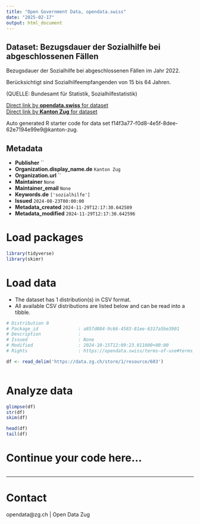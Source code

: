 ```yaml
---
title: "Open Government Data, opendata.swiss"
date: "2025-02-17"
output: html_document
---
```


## Dataset: Bezugsdauer der Sozialhilfe bei abgeschlossenen Fällen

Bezugsdauer der Sozialhilfe bei abgeschlossenen Fällen im Jahr 2022.

Berücksichtigt sind Sozialhilfeempfangenden von 15 bis 64 Jahren.

(QUELLE: Bundesamt für Statistik, Sozialhilfestatistik)

[Direct link by **opendata.swiss** for dataset](https://opendata.swiss/de/dataset/bezugsdauer-der-sozialhilfe-bei-abgeschlossenen-fallen)<br>
[Direct link by **Kanton Zug** for dataset](https://www.zg.ch/behoerden/gesundheitsdirektion/statistikfachstelle/themen/soziale-sicherheit/sozialhilfe)

Auto generated R starter code for data set f14f3a77-f0d8-4e5f-8dee-62e7194e99e9@kanton-zug.

## Metadata

- **Publisher** ``
- **Organization.display_name.de** `Kanton Zug`
- **Organization.url** ``
- **Maintainer** `None`
- **Maintainer_email** `None`
- **Keywords.de** `['sozialhilfe']`
- **Issued** `2024-08-23T00:00:00`
- **Metadata_created** `2024-11-29T12:17:30.642589`
- **Metadata_modified** `2024-11-29T12:17:30.642596`


# Load packages

```r

library(tidyverse)
library(skimr)

```

# Load data

-   The dataset has 1 distribution(s) in CSV format.
-   All available CSV distributions are listed below and can be read into a tibble.

```r

# Distribution 0
# Package_id               : a857d884-9c66-4583-81ee-6317a5be3901
# Description              : 
# Issued                   : None
# Modified                 : 2024-10-15T12:09:23.011000+00:00
# Rights                   : https://opendata.swiss/terms-of-use#terms_open

df <- read_delim('https://data.zg.ch/store/1/resource/603')



```

# Analyze data

```r

glimpse(df)
str(df)
skim(df)

head(df)
tail(df)

```

# Continue your code here...

```r

```

------------------------------------------------------------------------

# Contact

opendata@zg.ch | Open Data Zug
